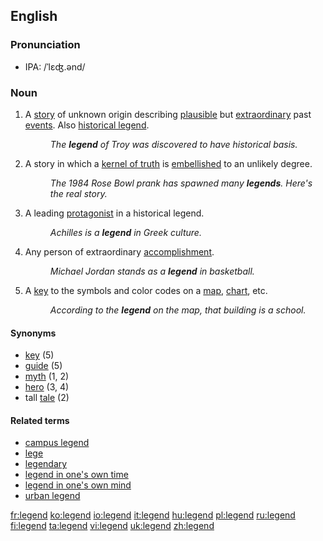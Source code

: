 ==English==

===Pronunciation===
*IPA: /ˈlɛʤ.ənd/

===Noun===
{{en-noun}}

# A [[story]] of unknown origin describing [[plausible]] but [[extraordinary]] past [[events]].  Also [[historical legend]].
#: ''The '''legend''' of Troy was discovered to have historical basis.''
# A story in which a [[kernel of truth]] is [[embellish]]ed to an unlikely degree.
#: ''The 1984 Rose Bowl prank has spawned many '''legends'''.  Here's the real story.''
# A leading [[protagonist]] in a historical legend.
#: ''Achilles is a '''legend''' in Greek culture.''
# Any person of extraordinary [[accomplishment]].
#: ''Michael Jordan stands as a '''legend''' in basketball.''
# A [[key]] to the symbols and color codes on a [[map]], [[chart]], etc.
#: ''According to the '''legend''' on the map, that building is a school.''

====Synonyms====
*[[key]] (5)
*[[guide]] (5)
*[[myth]] (1, 2)
*[[hero]] (3, 4)
*tall [[tale]] (2)

====Related terms====
*[[campus legend]]
*[[lege]]
*[[legendary]]
*[[legend in one's own time]]
*[[legend in one's own mind]]
*[[urban legend]]

[[fr:legend]]
[[ko:legend]]
[[io:legend]]
[[it:legend]]
[[hu:legend]]
[[pl:legend]]
[[ru:legend]]
[[fi:legend]]
[[ta:legend]]
[[vi:legend]]
[[uk:legend]]
[[zh:legend]]